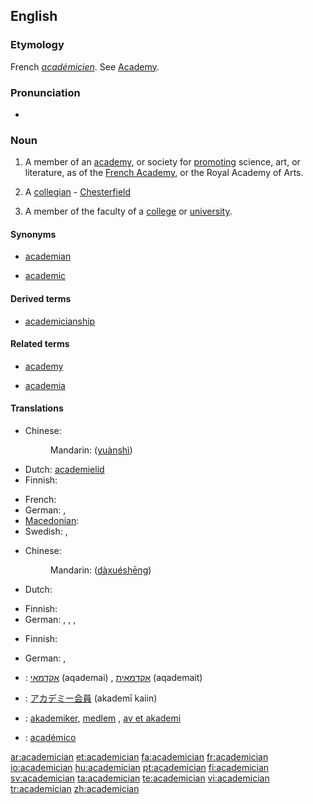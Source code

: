 ==English==

===Etymology===
French ''[[académicien]]''. See [[Academy]].

===Pronunciation===
* {{IPA|/əˌkædəˈmɪʃən/}}

===Noun===
{{en-noun}}

# A member of an [[academy]], or society for [[promoting]] science, art, or literature, as of the [[French Academy]], or the Royal Academy of Arts.
# {{rare}} A [[collegian]] - [[Chesterfield]]
# A member of the faculty of a [[college]] or [[university]].

====Synonyms====
{{rel-top|member of university faculty}}
* [[academian]]
{{rel-mid}}
* [[academic]]
{{rel-bottom}}

====Derived terms====
* [[academicianship]]

====Related terms====
{{rel-top|terms related to academician}}
* [[academy]]
{{rel-mid}}
* [[academia]]
{{rel-bottom}}

====Translations====
{{trans-top|member of an academy}}
* Chinese:
*: Mandarin: {{zh-ts|[[院]][[士]]|[[院]][[士]]}} ([[yuàn]][[shì]])
* Dutch: [[academielid]] {{m}}
* Finnish: {{t+|fi|akateemikko}}
{{trans-mid}}
* French: {{t+|fr|académicien|m}}
* German: {{t+|de|Akademiker|m}}, {{t+|de|Akademikerin|f}}
* [[Macedonian]]: {{t-|mk|академик|m|tr=akadémik}}
* Swedish: {{t-|sv|akademiledamot|}}, {{t-|sv|akademimedlem|}}
{{trans-bottom}}

{{trans-top|collegian}}
* Chinese:
*: Mandarin: {{zh-ts|[[大學]][[生]]|[[大学]][[生]]}} ([[dà]][[xué]][[shēng]])
* Dutch: {{t+|nl|academicus|m}}
{{trans-mid}}
* Finnish: {{t+|fi|akateemikko}}
* German: {{t+|de|Akademiker|m}}, {{t+|de|Akademikerin|f}}, {{t+|de|Student|m}}, {{t+|de|Studentin|f}}
{{trans-bottom}}

{{trans-top|member faculty}}
* Finnish: {{t+|fi|akateemikko}}
{{trans-mid}}
* German: {{t+|de|Akademiker|m}}, {{t+|de|Akademikerin|f}}
{{trans-bottom}}

{{checktrans-top}}
* {{ttbc|Hebrew}}: [[אקדמאי]] (aqademai) {{m}}, [[אקדמאית]] (aqademait) {{f}}
* {{ttbc|Japanese}}: [[アカデミー会員]] (akademī kaiin)
{{trans-mid}}
* {{ttbc|Norwegian}}: [[akademiker]], [[medlem]] {{n}}, [[av et akademi]]
* {{ttbc|Spanish}}: [[académico]] {{m}}
{{trans-bottom}}

[[ar:academician]]
[[et:academician]]
[[fa:academician]]
[[fr:academician]]
[[io:academician]]
[[hu:academician]]
[[pt:academician]]
[[fi:academician]]
[[sv:academician]]
[[ta:academician]]
[[te:academician]]
[[vi:academician]]
[[tr:academician]]
[[zh:academician]]